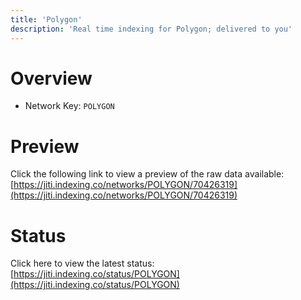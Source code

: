 ```yaml
---
title: 'Polygon'
description: 'Real time indexing for Polygon; delivered to you'
---
```


# Overview
- Network Key: `POLYGON`

# Preview
Click the following link to view a preview of the raw data available: [https://jiti.indexing.co/networks/POLYGON/70426319](https://jiti.indexing.co/networks/POLYGON/70426319)

# Status
Click here to view the latest status: [https://jiti.indexing.co/status/POLYGON](https://jiti.indexing.co/status/POLYGON)
